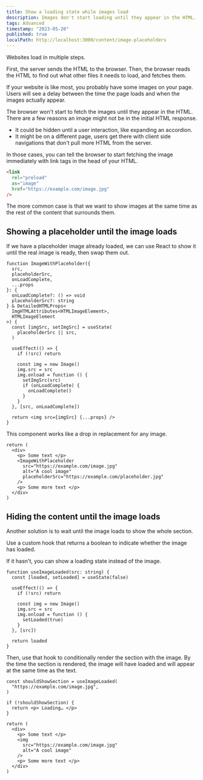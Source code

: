 ```yaml
---
title: Show a loading state while images load
description: Images don't start loading until they appear in the HTML. You can use link tags to start loading them earlier, or use React to show a placeholder until the image loads.
tags: Advanced
timestamp: "2023-05-20"
published: true
localPath: http://localhost:3000/content/image-placeholders
---
```


Websites load in multiple steps.

First, the server sends the HTML to the browser. Then, the browser reads the HTML to find out what other files it needs to load, and fetches them.

If your website is like most, you probably have some images on your page. Users will see a delay between the time the page loads and when the images actually appear.

The browser won't start to fetch the images until they appear in the HTML. There are a few reasons an image might not be in the initial HTML response.

- It could be hidden until a user interaction, like expanding an accordion.
- It might be on a different page, users get there with client side navigations that don't pull more HTML from the server.

In those cases, you can tell the browser to start fetching the image immediately with link tags in the head of your HTML.

```html
<link
  rel="preload"
  as="image"
  href="https://example.com/image.jpg"
/>
```

The more common case is that we want to show images at the same time as the rest of the content that surrounds them.

## Showing a placeholder until the image loads

If we have a placeholder image already loaded, we can use React to show it until the real image is ready, then swap them out.

```tsx
function ImageWithPlaceholder({
  src,
  placeholderSrc,
  onLoadComplete,
  ...props
}: {
  onLoadComplete?: () => void
  placeholderSrc?: string
} & DetailedHTMLProps<
  ImgHTMLAttributes<HTMLImageElement>,
  HTMLImageElement
>) {
  const [imgSrc, setImgSrc] = useState(
    placeholderSrc || src,
  )

  useEffect(() => {
    if (!src) return

    const img = new Image()
    img.src = src
    img.onload = function () {
      setImgSrc(src)
      if (onLoadComplete) {
        onLoadComplete()
      }
    }
  }, [src, onLoadComplete])

  return <img src={imgSrc} {...props} />
}
```

This component works like a drop in replacement for any image.

```tsx
return (
  <div>
    <p> Some text </p>
    <ImageWithPlaceholder
      src="https://example.com/image.jpg"
      alt="A cool image"
      placeholderSrc="https://example.com/placeholder.jpg"
    />
    <p> Some more text </p>
  </div>
)
```

## Hiding the content until the image loads

Another solution is to wait until the image loads to show the whole section.

Use a custom hook that returns a boolean to indicate whether the image has loaded.

If it hasn't, you can show a loading state instead of the image.

```tsx
function useImageLoaded(src: string) {
  const [loaded, setLoaded] = useState(false)

  useEffect(() => {
    if (!src) return

    const img = new Image()
    img.src = src
    img.onload = function () {
      setLoaded(true)
    }
  }, [src])

  return loaded
}
```

Then, use that hook to conditionally render the section with the image. By the time the section is rendered, the image will have loaded and will appear at the same time as the text.

```tsx
const shouldShowSection = useImageLoaded(
  "https://example.com/image.jpg",
)

if (!shouldShowSection) {
  return <p> Loading… </p>
}

return (
  <div>
    <p> Some text </p>
    <img
      src="https://example.com/image.jpg"
      alt="A cool image"
    />
    <p> Some more text </p>
  </div>
)
```
